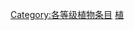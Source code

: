 {{catmore1|[[WikiProject:植物|WikiProject:植物]]}}
{{Wikipedia category}}
{{empty category}}
{{Articles by Importance|topic=植物|project=植物|format=toc}}

[[Category:各等级植物条目|Category:各等级植物条目]]
[[Category:特色列表级条目|植]]